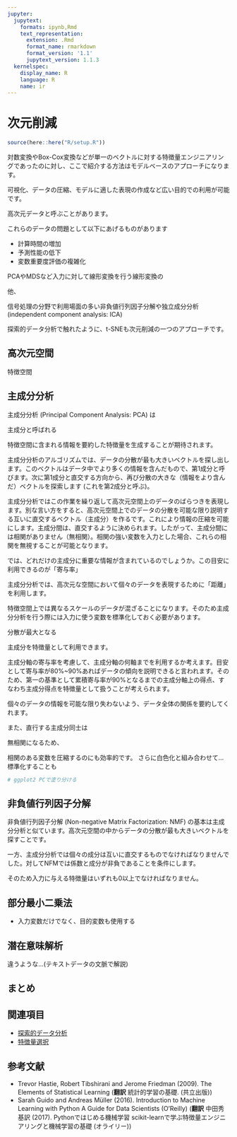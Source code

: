 ```yaml
---
jupyter:
  jupytext:
    formats: ipynb,Rmd
    text_representation:
      extension: .Rmd
      format_name: rmarkdown
      format_version: '1.1'
      jupytext_version: 1.1.3
  kernelspec:
    display_name: R
    language: R
    name: ir
---
```


# 次元削減

```r
source(here::here("R/setup.R"))
```

対数変換やBox-Cox変換などが単一のベクトルに対する特徴量エンジニアリングであったのに対し、ここで紹介する方法はモデルベースのアプローチになります。

可視化、データの圧縮、モデルに適した表現の作成など広い目的での利用が可能です。


<!-- 特徴量の作成の文脈でも。外れ値や共線性の問題を考慮 -->

高次元データと呼ぶことがあります。

これらのデータの問題として以下にあげるものがあります

- 計算時間の増加
- 予測性能の低下
- 変数重要度評価の複雑化

PCAやMDSなど入力に対して線形変換を行う線形変換の

他、

信号処理の分野で利用場面の多い非負値行列因子分解や独立成分分析 (independent component analysis: ICA)

探索的データ分析で触れたように、t-SNEも次元削減の一つのアプローチです。

## 高次元空間

特徴空間

## 主成分分析

<!-- 欠損値補完が先... handling-missing-data -->

主成分分析 (Principal Component Analysis: PCA) は

主成分と呼ばれる

特徴空間に含まれる情報を要約した特徴量を生成することが期待されます。

主成分分析のアルゴリズムでは、データの分散が最も大きいベクトルを探し出します。このベクトルはデータ中でより多くの情報を含んだもので、第1成分と呼びます。次に第1成分と直交する方向から、再び分散の大きな（情報をより含んだ）ベクトルを探索します (これを第2成分と呼ぶ)。

主成分分析ではこの作業を繰り返して高次元空間上のデータのばらつきを表現します。別な言い方をすると、高次元空間上でのデータの分散を可能な限り説明する互いに直交するベクトル（主成分）を作るです。これにより情報の圧縮を可能にします。主成分間は、直交するように決められます。したがって、主成分間には相関がありません（無相関）。相関の強い変数を入力とした場合、これらの相関を無視することが可能となります。


では、どれだけの主成分に重要な情報が含まれているのでしょうか。この目安に利用できるのが「寄与率」



主成分分析では、高次元な空間において個々のデータを表現するために「距離」を利用します。

特徴空間上では異なるスケールのデータが混ざることになります。そのため主成分分析を行う際には入力に使う変数を標準化しておく必要があります。

分散が最大となる

主成分を特徴量として利用できます。

主成分軸の寄与率を考慮して、主成分軸の何軸までを利用するか考えます。目安として寄与率が80%~90%あればデータの傾向を説明できると言われます。そのため、第一の基準として累積寄与率が90%となるまでの主成分軸上の得点、すなわち主成分得点を特徴量として扱うことが考えられます。

個々のデータの情報を可能な限り失わないよう、データ全体の関係を要約してくれます。

また、直行する主成分同士は

無相関になるため、

相関のある変数を圧縮するのにも効率的です。
さらに白色化と組み合わせて...
標準化することも

```r
# ggplot2 PCで塗り分ける

```

## 非負値行列因子分解

非負値行列因子分解 (Non-negative Matrix Factorization: NMF) の基本は主成分分析と似ています。高次元空間の中からデータの分散が最も大きいベクトルを探すことです。

一方、主成分分析では個々の成分は互いに直交するものでなければなりませんでした。対してNFMでは係数と成分が非負であることを条件にします。

そのため入力に与える特徴量はいずれも0以上でなければなりません。


## 部分最小二乗法

- 入力変数だけでなく、目的変数も使用する

## 潜在意味解析

違うような...(テキストデータの文脈で解説)


## まとめ

## 関連項目

- [探索的データ分析](01/eda)
- [特徴量選択](03/feature-selection)

## 参考文献

- Trevor Hastie, Robert Tibshirani and Jerome Friedman (2009). The Elements of Statistical Learning (**翻訳** 統計的学習の基礎. (共立出版))
- Sarah Guido and Andreas Müller (2016). Introduction to Machine Learning with Python A Guide for Data Scientists (O'Reilly) (**翻訳** 中田秀基訳 (2017). Pythonではじめる機械学習 scikit-learnで学ぶ特徴量エンジニアリングと機械学習の基礎 (オライリー))
